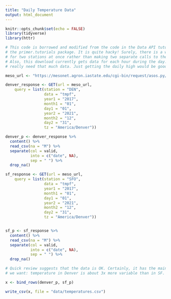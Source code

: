 ```yaml
---
title: "Daily Temperature Data"
output: html_document
---
```


```r
knitr::opts_chunk$set(echo = FALSE)
library(tidyverse)
library(httr)

```

```r
# This code is borrowed and modified from the code in the Data API tutorial in
# the primer.tutorials package. It is quite hacky! Surely, there is a way to ask
# for two stations at once rather than making two separate calls to the API.
# Also, this download currently gets data for each hour during the day. I don't
# really need that much data. Just getting the daily high would be good enough.

meso_url <- "https://mesonet.agron.iastate.edu/cgi-bin/request/asos.py/"

denver_response <- GET(url = meso_url,
    query = list(station = "DEN",
                 data = "tmpf",
                 year1 = "2017",
                 month1 = "01",
                 day1 = "01",
                 year2 = "2021",
                 month2 = "12",
                 day2 = "31",
                 tz = "America/Denver"))

denver_p <- denver_response %>%
  content() %>% 
  read_csv(na = "M") %>% 
  separate(col = valid,
           into = c("date", NA),
           sep = " ") %>% 
  drop_na()

sf_response <- GET(url = meso_url,
    query = list(station = "SFO",
                 data = "tmpf",
                 year1 = "2017",
                 month1 = "01",
                 day1 = "01",
                 year2 = "2021",
                 month2 = "12",
                 day2 = "31",
                 tz = "America/Denver"))


sf_p <- sf_response %>%
  content() %>% 
  read_csv(na = "M") %>% 
  separate(col = valid,
           into = c("date", NA),
           sep = " ") %>% 
  drop_na()

# Quick review suggests that the data is OK. Certainly, it has the main feature
# we want: temperature in Denver is about 3x more variable than in SF.

x <- bind_rows(denver_p, sf_p)

write_csv(x, file = "data/temperatures.csv")
 
```

